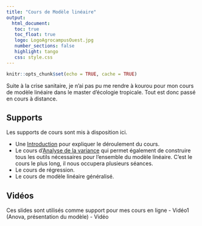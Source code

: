 ```yaml
---
title: "Cours de Modèle linéaire"
output: 
  html_document:
   toc: true
   toc_float: true
   logo: LogoAgrocampusOuest.jpg
   number_sections: false
   highlight: tango
   css: style.css
---
```





```r
knitr::opts_chunk$set(echo = TRUE, cache = TRUE)
```


Suite à la crise sanitaire, je n'ai pas pu me rendre à kourou pour mon cours de modèle linéaire dans le master d'écologie tropicale.  Tout est donc passé en cours à  distance. 


## Supports

Les supports de cours sont mis à disposition ici.

- Une [Introduction](https://marieetienne.github.io/courses/linearmodel/intro.html) pour expliquer le déroulement du cours.
- Le cours d'[Analyse de la variance](https://marieetienne.github.io/courses/linearmodel/anova.html) qui permet également de construire tous les outils nécessaires pour l'ensemble du modèle linéaire. C'est le cours le plus long, il nous occupera plusieurs séances.
- Le cours de régression.
- Le cours de modèle linéaire généralisé.

## Vidéos

Ces slides sont utilisés comme support pour mes cours en ligne
- Vidéo1 (Anova, présentation du modèle)
- Vidéo
